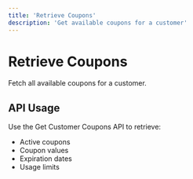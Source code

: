 ```yaml
---
title: 'Retrieve Coupons'
description: 'Get available coupons for a customer'
---
```


# Retrieve Coupons

Fetch all available coupons for a customer.

## API Usage

Use the Get Customer Coupons API to retrieve:
- Active coupons
- Coupon values
- Expiration dates
- Usage limits

